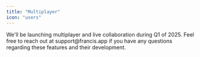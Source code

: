 ```yaml
---
title: "Multiplayer"
icon: "users"
---
```


<Info>
  We'll be launching multiplayer and live collaboration during Q1 of 2025. Feel free to reach out at support@francis.app if you have any questions regarding these features and their development.
</Info>
